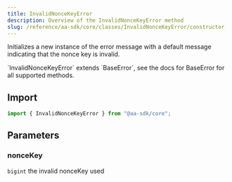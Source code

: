 ```yaml
---
title: InvalidNonceKeyError
description: Overview of the InvalidNonceKeyError method
slug: /reference/aa-sdk/core/classes/InvalidNonceKeyError/constructor
---
```



Initializes a new instance of the error message with a default message indicating that the nonce key is invalid.

<Note>
  `InvalidNonceKeyError` extends `BaseError`, see the docs for BaseError for all
  supported methods.
</Note>

## Import

```ts
import { InvalidNonceKeyError } from "@aa-sdk/core";
```

## Parameters

### nonceKey

`bigint`
the invalid nonceKey used
